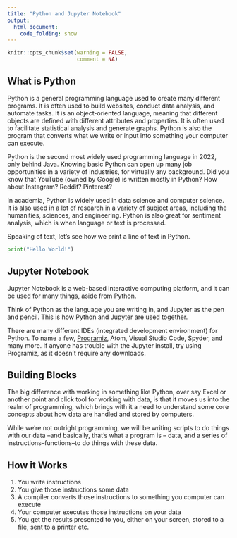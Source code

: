 ```yaml
---
title: "Python and Jupyter Notebook"
output:
  html_document:
    code_folding: show
---
```




```r
knitr::opts_chunk$set(warning = FALSE,
                      comment = NA)
```


## What is Python

Python is a general programming language used to create many different programs. It is often used to build websites, conduct data analysis, and automate tasks. It is an object-oriented language, meaning that different objects are defined with different attributes and properties. It is often used to facilitate statistical analysis and generate graphs. Python is also the program that converts what we write or input into something your computer can execute.

Python is the second most widely used programming language in 2022, only behind Java. Knowing basic Python can open up many job opportunities in a variety of industries, for virtually any background. Did you know that YouTube (owned by Google) is written mostly in Python? How about Instagram? Reddit? Pinterest?

In academia, Python is widely used in data science and computer science. It is also used in a lot of research in a variety of subject areas, including the humanities, sciences, and engineering. Python is also great for sentiment analysis, which is when language or text is processed.

Speaking of text, let's see how we print a line of text in Python.

```Python
print("Hello World!")
```

## Jupyter Notebook

Jupyter Notebook is a web-based interactive computing platform, and it can be used for many things, aside from Python.

Think of Python as the language you are writing in, and Jupyter as the pen and pencil. This is how Python and Jupyter are used together.


:::note

There are many different IDEs (integrated development environment) for Python. To name a few, [Programiz](https://www.programiz.com/python-programming/online-compiler/), Atom, Visual Studio Code, Spyder, and many more. If anyone has trouble with the Jupyter install, try using Programiz, as it doesn't require any downloads.

:::

## Building Blocks

The big difference with working in something like Python, over say Excel or another point and click tool for working with data, is that it moves us into the realm of programming, which brings with it a need to understand some core concepts about how data are handled and stored by computers.

While we're not outright programming, we will be writing scripts to do things with our data --and basically, that's what a program is -- data, and a series of instructions--functions--to do things with these data.

## How it Works

1. You write instructions
2. You give those instructions some data
3. A compiler converts those instructions to something you computer can execute
4. Your computer executes those instructions on your data
5. You get the results presented to you, either on your screen, stored to a file, sent to a printer etc.
